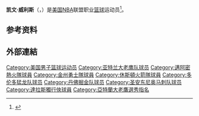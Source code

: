 {{noteTA|G1=NBA}}
{{Infobox NBA Player
| name         = 凯文·威利斯<br/>{{lang|en|Kevin Willis}}
| image        = Spurs White House.jpg
| number       = 42,41,43,45
| position     = [[大前锋|大前锋]]、[[中锋|中锋]]     
| birth_date   = {{Birth date|1962|9|6}}
| birth_place  = {{USA}}[[加利福尼亚州|加利福尼亚州]][[洛杉矶|洛杉矶]]
| death_date   = 
| death_place  = 
| nationality  = {{USA}}
| height_ft    = 7 
| height_in    = 0
| weight_lb    = 220
| highschool   = Pershing in Detroit, Michigan 
| college      = Michigan State University  
| draft =
| draft_year   = 1984
| draft_round  = 1
| draft_pick   = 11
| draft_team   = [[亚特兰大老鹰|亚特兰大老鹰]]
| career_start = 1984
| career_end   = 2007
| years1          = {{nbay|1984|start}}–{{nbay|1994|start}}
| team1           = [[亞特蘭大老鷹|亞特蘭大老鷹]]
| years2          = {{nbay|1994|start}}–{{nbay|1995|end}}
| team2           = [[邁阿密熱火|邁阿密熱火]]
| years3          = {{nbay|1995|end}}
| team3           = [[金州勇士|金州勇士]]
| years4          =  {{nbay|1996|start}}–{{nbay|1997|end}}
| team4           = [[休士頓火箭|休士頓火箭]]
| years5          = {{nbay|1998|start}}–{{nbay|2000|end}}
| team5           = [[多倫多暴龍|多倫多暴龍]]
| years6          = {{nbay|2000|end}}
| team6           = [[丹佛金塊|丹佛金塊]]
| years7          = {{nbay|2001|full=y}}
| team7           = [[休士頓火箭|休士頓火箭]]
| years8          = {{nbay|2002|start}}–{{nbay|2003|end}}
| team8           = [[聖安東尼奧馬刺|聖安東尼奧馬刺]]
| years9          = {{nbay|2004|full=y}}
| team9           = [[亞特蘭大老鷹|亞特蘭大老鷹]]
| years10        = {{nbay|2006|end}}
| team10         = [[達拉斯小牛|達拉斯小牛]]
| highlights      = 
* [[NBA總冠軍|NBA總冠軍]] ({{nbafy|2003}})
* [[NBA明星賽|NBA明星賽]] ({{nasg|1992}})
* [[NBA最佳陣容|NBA最佳陣容第三隊]] ({{nbay|1991|end}})
| stats_league    = NBA
| stat1label      = [[得分_(籃球)|得分]]
| stat1value      = 17,523 (平均12.1分)
| stat2label      = [[籃板|籃板]]
| stat2value      = 11,901 (平均8.4個)
| stat3label      = [[助攻|助攻]]
| stat3value      = 1,328 (平均0.9次)
| bbr             = willike02
}}
{{世大運獎牌記錄
|項目=籃球
|a1=1983
|b1=3
}}
'''凯文·威利斯'''（{{lang-en|'''Kevin Willis'''}}，{{Bd|1962年|9月6日||}}）是[[美国|美国]][[NBA|NBA]]联盟职业[[篮球|篮球]]运动员<ref>{{Cite web|url=http://www.basketball-reference.com/players/w/willike02.html|title=凯文·威利斯|accessdate=2016年4月25日|author=|date=|publisher=|archive-date=2016年4月10日|archive-url=https://web.archive.org/web/20160410193357/http://www.basketball-reference.com/players/w/willike02.html|dead-url=no}}</ref>。

== 参考资料 ==
{{Reflist}}

== 外部連結 ==

{{1984 NBA Draft}}
{{Authority control}}
{{DEFAULTSORT:Willis, Kevin}}

[[Category:美国男子篮球运动员|Category:美国男子篮球运动员]]
[[Category:亚特兰大老鹰队球员|Category:亚特兰大老鹰队球员]]
[[Category:邁阿密熱火隊球員|Category:邁阿密熱火隊球員]]
[[Category:金州勇士隊球員|Category:金州勇士隊球員]]
[[Category:休斯頓火箭隊球員|Category:休斯頓火箭隊球員]]
[[Category:多伦多猛龙队球员|Category:多伦多猛龙队球员]]
[[Category:丹佛掘金队球员|Category:丹佛掘金队球员]]
[[Category:圣安东尼奥马刺队球员|Category:圣安东尼奥马刺队球员]]
[[Category:達拉斯獨行俠球員|Category:達拉斯獨行俠球員]]
[[Category:亞特蘭大老鷹選秀指名|Category:亞特蘭大老鷹選秀指名]]